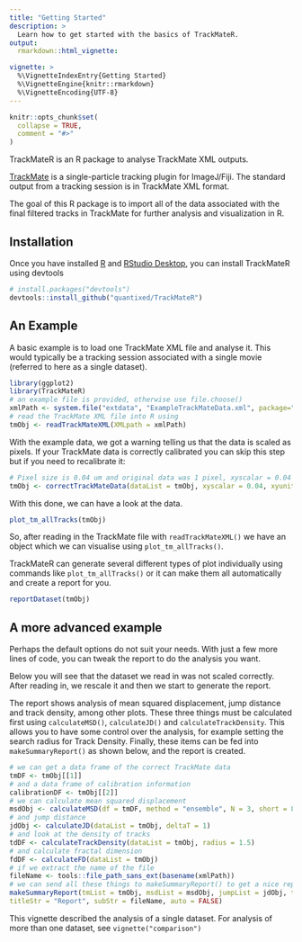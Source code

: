 ```yaml
---
title: "Getting Started"
description: >
  Learn how to get started with the basics of TrackMateR.
output:
  rmarkdown::html_vignette:

vignette: >
  %\VignetteIndexEntry{Getting Started}
  %\VignetteEngine{knitr::rmarkdown}
  %\VignetteEncoding{UTF-8}
---
```


```r
knitr::opts_chunk$set(
  collapse = TRUE,
  comment = "#>"
)
```


TrackMateR is an R package to analyse TrackMate XML outputs.

[TrackMate](https://imagej.net/plugins/trackmate/) is a single-particle tracking plugin for ImageJ/Fiji.
The standard output from a tracking session is in TrackMate XML format.

The goal of this R package is to import all of the data associated with the final filtered tracks in TrackMate for further analysis and visualization in R.

## Installation

Once you have installed [R](https://cran.rstudio.com) and [RStudio Desktop](https://www.rstudio.com/products/rstudio/download/), you can install TrackMateR using devtools

```r
# install.packages("devtools")
devtools::install_github("quantixed/TrackMateR")
```

## An Example

A basic example is to load one TrackMate XML file and analyse it.
This would typically be a tracking session associated with a single movie (referred to here as a single dataset).

```r
library(ggplot2)
library(TrackMateR)
# an example file is provided, otherwise use file.choose()
xmlPath <- system.file("extdata", "ExampleTrackMateData.xml", package="TrackMateR")
# read the TrackMate XML file into R using
tmObj <- readTrackMateXML(XMLpath = xmlPath)
```

With the example data, we got a warning telling us that the data is scaled as pixels.
If your TrackMate data is correctly calibrated you can skip this step but if you need to recalibrate it:

```r
# Pixel size is 0.04 um and original data was 1 pixel, xyscalar = 0.04
tmObj <- correctTrackMateData(dataList = tmObj, xyscalar = 0.04, xyunit = "um")
```

With this done, we can have a look at the data.

```r
plot_tm_allTracks(tmObj)
```

So, after reading in the TrackMate file with `readTrackMateXML()` we have an object which we can visualise using `plot_tm_allTracks()`.

TrackMateR can generate several different types of plot individually using commands like `plot_tm_allTracks()` or it can make them all automatically and create a report for you.

```r
reportDataset(tmObj)
```

## A more advanced example

Perhaps the default options do not suit your needs.
With just a few more lines of code, you can tweak the report to do the analysis you want.

Below you will see that the dataset we read in was not scaled correctly.
After reading in, we rescale it and then we start to generate the report.

The report shows analysis of mean squared displacement, jump distance and track density, among other plots.
These three things must be calculated first using `calculateMSD()`, `calculateJD()` and `calculateTrackDensity`.
This allows you to have some control over the analysis, for example setting the search radius for Track Density.
Finally, these items can be fed into `makeSummaryReport()` as shown below, and the report is created.


```r
# we can get a data frame of the correct TrackMate data 
tmDF <- tmObj[[1]]
# and a data frame of calibration information
calibrationDF <- tmObj[[2]]
# we can calculate mean squared displacement
msdObj <- calculateMSD(df = tmDF, method = "ensemble", N = 3, short = 8)
# and jump distance
jdObj <- calculateJD(dataList = tmObj, deltaT = 1)
# and look at the density of tracks
tdDF <- calculateTrackDensity(dataList = tmObj, radius = 1.5)
# and calculate fractal dimension
fdDF <- calculateFD(dataList = tmObj)
# if we extract the name of the file
fileName <- tools::file_path_sans_ext(basename(xmlPath))
# we can send all these things to makeSummaryReport() to get a nice report of our dataset
makeSummaryReport(tmList = tmObj, msdList = msdObj, jumpList = jdObj, tddf = tdDF, fddf = fdDF,
titleStr = "Report", subStr = fileName, auto = FALSE)
```

This vignette described the analysis of a single dataset.
For analysis of more than one dataset, see `vignette("comparison")`
